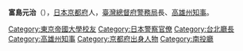 {{Infobox_President
| original_name  = 富島元治
| image          = Tomoshima Motoharu.jpg
| smallimage     =
| caption        = 
| office         = [[高雄州廳|高雄州廳]]
| title          = [[高雄州知事|知事]]
| term_start     = 1920年9月1日 
| term_end       = 1924年12月25日
| monarch        = [[大正天皇|大正天皇]]
| 1blankname     = [[臺灣總督|總督]]
| 1namedata      = [[田健治郎|田健治郎]]→[[內田嘉吉|內田嘉吉]]→[[伊澤多喜男|伊澤多喜男]]
| 2blankname     = [[總務長官|總務長官]]
| 2namedata      = [[下村宏|下村宏]]→[[賀來佐賀太郎|賀來佐賀太郎]]→[[後藤文夫|後藤文夫]]
| predecessor    = 職位創建
| successor      = {{link-ja|木村英俊|木村英俊 (函館市長)}}
| office2        = [[臺灣總督府|臺灣總督府]]
| title2         = [[臺灣總督府警察|警務局]]長
| monarch2       = [[大正天皇|大正天皇]]
| 1blankname2    = [[臺灣總督|總督]]
| 1namedata2     = [[明石元二郎|明石元二郎]]→空缺→[[田健治郎|田健治郎]]
| 2blankname2    = [[總務長官|總務長官]]
| 2namedata2     = [[下村宏|下村宏]]
| term_start2    = 1919年8月20日
| term_end2      = 1920年9月1日
| predecessor2   = 職位創建<br /><small>（原因：由民政部警務局長改制）</small>
| successor2     = [[川崎卓吉|川崎卓吉]]
| title3         = [[臺灣總督府民政部|民政部]][[臺灣總督府警察|警務局]]長
| monarch3       = [[大正天皇|大正天皇]]
| 1blankname3    = [[臺灣總督|總督]]
| 1namedata3     = [[明石元二郎|明石元二郎]]
| 2blankname3    = [[民政長官|民政長官]]
| 2namedata3     = [[下村宏|下村宏]]
| term_start3    = 1919年6月28日
| term_end3      = 1919年8月20日
| predecessor3   = 職位創建<br /><small>（原因：由民政部警察本署警視總長改制）</small>
| successor3     = 職位廢止<br /><small>（原因：改制為警務局長）</small>
| title4         = [[臺灣總督府警察|民政部警察本署]]警視總長
| monarch4       = [[大正天皇|大正天皇]]
| 1blankname4    = [[臺灣總督|總督]]
| 1namedata4     = [[明石元二郎|明石元二郎]]
| 2blankname4    = [[民政長官|民政長官]]
| 2namedata4     = [[下村宏|下村宏]]
| term_start4    = 1919年5月21日
| term_end4      = 1919年6月28日
| predecessor4   = 無<br /><small>（上一相同頭銜：{{link-ja|湯地幸平|湯地幸平}}）</small>
| successor4     = 職位廢止<br /><small>（原因：改制為民政部警務局長）</small>
| office5        = [[臺北廳|臺北廳]]
| title5         = 廳長
| monarch5       = [[大正天皇|大正天皇]]
| 1blankname5    = [[臺灣總督|總督]]
| 1namedata5     = [[安東貞美|安東貞美]]→[[明石元二郎|明石元二郎]]
| term_start5    = 1917年9月26日	
| term_end5      = 1919年5月21日	
| predecessor5   = [[加福豐次|加福豐次]]
| successor5     = [[今川淵|今川淵]]
| office6        = [[南投廳|南投廳]]
| title6         = 廳長
| term_start6    = 1916年11月13日	
| term_end6      = 1917年10月1日
| monarch6       = [[大正天皇|大正天皇]]
| 1blankname6    = [[臺灣總督|總督]]
| 1namedata6     = [[安東貞美|安東貞美]]
| predecessor6   = [[石橋亨|石橋亨]]
| successor6     = {{link-ja|御廚規三|御厨規三}}
| country        = {{JPN}}
| birth_date     = {{birth_date|1874|2|16}}
| birth_place    = {{flag|Empire of Japan}}[[京都府|京都府]]<br />（今{{JPN}}京都府）
| death_date     = {{death_date_and_age|1945|11|16|1874|2|16}}
| death_place    = 
| spouse         = 
| parents        = 
| children       = 
| party          = 
| alma_mater     = [[東京帝國大學|東京帝國大學]]法科大學
| profession     = [[文官|文官]]
| religion       =
}}
{{japanese|富島 元治||Tomishima Genji}}
'''富島元治'''（{{bd|1874年|2月16日|1945年|11月16日|Tomishima Genji}}），[[日本|日本]][[京都府|京都府]]人，[[臺灣總督府|臺灣總督府]][[臺灣總督府警察|警務局]]長、[[高雄州知事|高雄州知事]]。
 
{{DEFAULTSORT:Tomishima Genji}}
[[Category:東京帝國大學校友|Category:東京帝國大學校友]]
[[Category:日本警察官僚|Category:日本警察官僚]]
[[Category:台北廳長|Category:台北廳長]]
[[Category:高雄州知事|Category:高雄州知事]]
[[Category:京都府出身人物|Category:京都府出身人物]]
[[Category:南投廳|Category:南投廳]]
